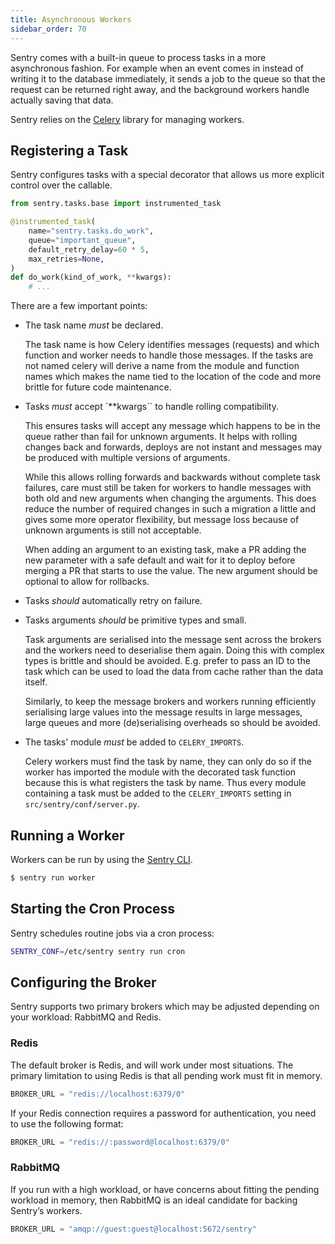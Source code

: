 ```yaml
---
title: Asynchronous Workers
sidebar_order: 70
---
```


Sentry comes with a built-in queue to process tasks in a more asynchronous fashion. For example when an event comes in instead of writing it to the database immediately, it sends a job to the queue so that the request can be returned right away, and the background workers handle actually saving that data.

Sentry relies on the [Celery](https://docs.celeryproject.org/) library for managing workers.

## Registering a Task

Sentry configures tasks with a special decorator that allows us more explicit control over the callable.

```python
from sentry.tasks.base import instrumented_task

@instrumented_task(
    name="sentry.tasks.do_work",
    queue="important_queue",
    default_retry_delay=60 * 5,
    max_retries=None,
)
def do_work(kind_of_work, **kwargs):
    # ...
```

There are a few important points:

- The task name _must_ be declared.

  The task name is how Celery identifies messages (requests) and which
  function and worker needs to handle those messages.  If the tasks
  are not named celery will derive a name from the module and function
  names which makes the name tied to the location of the code and more
  brittle for future code maintenance.

- Tasks _must_ accept `\*\*kwargs`` to handle rolling compatibility.

  This ensures tasks will accept any message which happens to be in
  the queue rather than fail for unknown arguments.  It helps with
  rolling changes back and forwards, deploys are not instant and
  messages may be produced with multiple versions of arguments.

  While this allows rolling forwards and backwards without complete
  task failures, care must still be taken for workers to handle
  messages with both old and new arguments when changing the
  arguments.  This does reduce the number of required changes in such
  a migration a little and gives some more operator flexibility, but
  message loss because of unknown arguments is still not acceptable.

  When adding an argument to an existing task, make a PR adding the
  new parameter with a safe default and wait for it to deploy before
  merging a PR that starts to use the value. The new argument should
  be optional to allow for rollbacks.

- Tasks _should_ automatically retry on failure.

- Tasks arguments _should_ be primitive types and small.

  Task arguments are serialised into the message sent across the
  brokers and the workers need to deserialise them again.  Doing this
  with complex types is brittle and should be avoided.  E.g. prefer to
  pass an ID to the task which can be used to load the data from cache
  rather than the data itself.

  Similarly, to keep the message brokers and workers running
  efficiently serialising large values into the message results in
  large messages, large queues and more (de)serialising overheads so
  should be avoided.

- The tasks' module _must_ be added to `CELERY_IMPORTS`.

  Celery workers must find the task by name, they can only do so if
  the worker has imported the module with the decorated task function
  because this is what registers the task by name.  Thus every module
  containing a task must be added to the `CELERY_IMPORTS` setting in
  `src/sentry/conf/server.py`.

## Running a Worker

Workers can be run by using the [Sentry CLI](https://docs.sentry.io/product/cli/).

```bash
$ sentry run worker
```

## Starting the Cron Process

Sentry schedules routine jobs via a cron process:

```bash
SENTRY_CONF=/etc/sentry sentry run cron
```

## Configuring the Broker

Sentry supports two primary brokers which may be adjusted depending on your workload: RabbitMQ and Redis.

### Redis

The default broker is Redis, and will work under most situations. The primary limitation to using Redis is that all pending work must fit in memory.

```python
BROKER_URL = "redis://localhost:6379/0"
```

If your Redis connection requires a password for authentication, you need to use the following format:

```python
BROKER_URL = "redis://:password@localhost:6379/0"
```

### RabbitMQ

If you run with a high workload, or have concerns about fitting the pending workload in memory, then RabbitMQ is an ideal candidate for backing Sentry’s workers.

```python
BROKER_URL = "amqp://guest:guest@localhost:5672/sentry"
```
